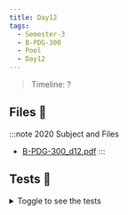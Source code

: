 ```yaml
---
title: Day12
tags:
  - Semester-3
  - B-PDG-300
  - Pool
  - Day12
---
```

> Timeline: ?


## Files 📂

:::note 2020 Subject and Files
- [B-PDG-300_d12.pdf](https://github.com/Studio-17/Epitech-Subjects/raw/main/Semester-3/B-PDG-300/Pool/Day12/B-PDG-300_d12.pdf)
:::

## Tests 🤖
<details>
  <summary>Toggle to see the tests</summary>
  <div>
Yo
  </div>
</details>

